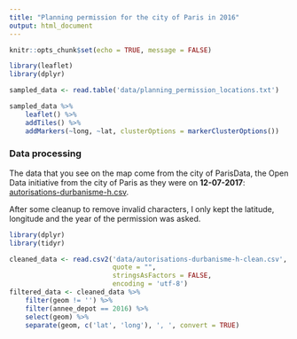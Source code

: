 ```yaml
---
title: "Planning permission for the city of Paris in 2016"
output: html_document
---
```


```r
knitr::opts_chunk$set(echo = TRUE, message = FALSE)
```

```r
library(leaflet)
library(dplyr)

sampled_data <- read.table('data/planning_permission_locations.txt')

sampled_data %>%
    leaflet() %>%
    addTiles() %>%
    addMarkers(~long, ~lat, clusterOptions = markerClusterOptions())
```

### Data processing

The data that you see on the map come from the city of ParisData, the Open Data initiative from the city of Paris as they were on **12-07-2017**: [autorisations-durbanisme-h.csv]('https://opendata.paris.fr/explore/dataset/autorisations-durbanisme-h/download/?format=csv&timezone=Europe/Berlin&use_labels_for_header=true').

After some cleanup to remove invalid characters, I only kept the latitude, longitude and the year of the permission was asked.

```r
library(dplyr)
library(tidyr)

cleaned_data <- read.csv2('data/autorisations-durbanisme-h-clean.csv',
                          quote = "",
                          stringsAsFactors = FALSE,
                          encoding = 'utf-8')
filtered_data <- cleaned_data %>%
    filter(geom != '') %>%
    filter(annee_depot == 2016) %>%
    select(geom) %>%
    separate(geom, c('lat', 'long'), ', ', convert = TRUE)

```

